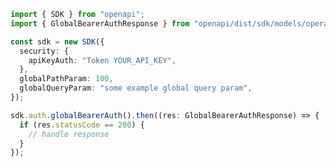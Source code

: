 ```typescript showLineNumbers copy filename="Global Bearer Auth usage example"
import { SDK } from "openapi";
import { GlobalBearerAuthResponse } from "openapi/dist/sdk/models/operations";

const sdk = new SDK({
  security: {
    apiKeyAuth: "Token YOUR_API_KEY",
  },
  globalPathParam: 100,
  globalQueryParam: "some example global query param",
});

sdk.auth.globalBearerAuth().then((res: GlobalBearerAuthResponse) => {
  if (res.statusCode == 200) {
    // handle response
  }
});
```
